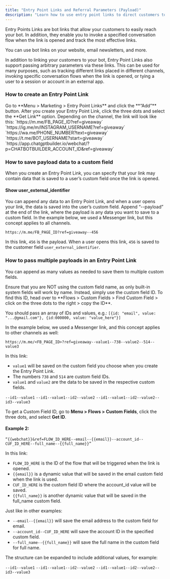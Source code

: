 ```yaml
---
title: "Entry Point Links and Referral Parameters (Payload)"
description: "Learn how to use entry point links to direct customers to your bot, invoke specific conversation flows, and track link effectiveness."
---
```



Entry Points Links are bot links that allow your customers to easily reach your bot. In addition, they enable you to invoke a specified conversation flow when the link is opened and track the most effective links.

You can use bot links on your website, email newsletters, and more.

In addition to linking your customers to your bot, Entry Point Links also support passing arbitrary parameters via these links. This can be used for many purposes, such as tracking different links placed in different channels, invoking specific conversation flows when the link is opened, or tying a user to a session or account in an external app.

### How to create an Entry Point Link

<Steps>
    <Step>
        Go to **Menu > Marketing > Entry Point Links** and click the **“Add”** button.
    </Step>
    <Step>
        After you create your Entry Point Link, click the three dots and select the **Get Link** option. Depending on the channel, the link will look like this:
        <CardGroup>
            <Card title="Messenger">
                `https://m.me/FB_PAGE_ID?ref=giveaway`
            </Card>
            <Card title="Instagram">
                `https://ig.me/m/INSTAGRAM_USERNAME?ref=giveaway`
            </Card>
            <Card title="WhatsApp">
                `https://wa.me/PHONE_NUMBER?text=giveaway`
            </Card>
            <Card title="Telegram">
                `https://t.me/BOT_USERNAME?start=giveaway`
            </Card>
            <Card title="WebChat">
                `https://app.chatgptbuilder.io/webchat/?p=CHATBOTBUILDER_ACCOUNT_ID&ref=giveaway`
            </Card>
        </CardGroup>
    </Step>
</Steps>

### How to save payload data to a custom field

When you create an Entry Point Link, you can specify that your link may contain data that is saved to a user’s custom field once the link is opened.

#### Show user_external_identifier

You can append any data to an Entry Point Link, and when a user opens your link, the data is saved into the user’s custom field. Append “--payload” at the end of the link, where the payload is any data you want to save to a custom field. In the example below, we used a Messenger link, but this concept applies to all channels.

`https://m.me/FB_PAGE_ID?ref=giveaway--456`

In this link, `456` is the payload. When a user opens this link, `456` is saved to the customer field `user_external_identifier`.

### How to pass multiple payloads in an Entry Point Link

You can append as many values as needed to save them to multiple custom fields.

<Note>
    Ensure that you are NOT using the custom field name, as only built-in system fields will work by name. Instead, simply use the custom field ID. To find this ID, head over to **Flows > Custom Fields > Find Custom Field > click on the three dots to the right > copy the ID**.
</Note>

You should pass an array of IDs and values, e.g.:
`[{id: "email", value: "...@gmail.com"}, {id:000000, value: "value_here"}]`

In the example below, we used a Messenger link, and this concept applies to other channels as well:

`https://m.me/<FB_PAGE_ID>?ref=giveaway--value1--738--value2--514--value3`

In this link:
- `value1` will be saved on the custom field you choose when you create the Entry Point Link.
- The numbers `738` and `514` are custom field IDs.
- `value1` and `value2` are the data to be saved in the respective custom fields.

`--id1--value1`
`--id1--value1--id2--value2`
`--id1--value1--id2--value2--id3--value3`

To get a Custom Field ID, go to **Menu > Flows > Custom Fields**, click the three dots, and select **Get ID**.

#### Example 2:

`“{{webchat}}&ref=FLOW_ID_HERE--email--{{email}}--account_id--CUF_ID_HERE--full_name--{{full_name}}”`

In this link:

- `FLOW_ID_HERE` is the ID of the flow that will be triggered when the link is opened.
- `{{email}}` is a dynamic value that will be saved in the email custom field when the link is used.
- `CUF_ID_HERE` is the custom field ID where the account_id value will be saved.
- `{{full_name}}` is another dynamic value that will be saved in the full_name custom field.

Just like in other examples:
- `--email--{{email}}` will save the email address to the custom field for email.
- `--account_id--CUF_ID_HERE` will save the account ID in the specified custom field.
- `--full_name--{{full_name}}` will save the full name in the custom field for full name.

The structure can be expanded to include additional values, for example:

`--id1--value1`
`--id1--value1--id2--value2`
`--id1--value1--id2--value2--id3--value3`